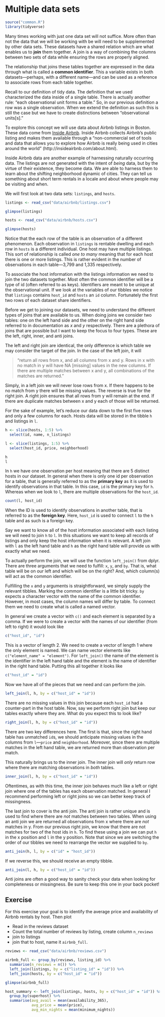 # Multiple data sets


```r
source("common.R")
library(tidyverse)
```

Many times working with just one data set will not suffice. More often than not the data that we will be working with be will need to be supplemented by other data sets. These datasets have a shared relation which are what enables us to **join** them together. A join is a way of combining the columns between two sets of data while ensuring the rows are properly aligned. 

The relationship that joins these tables together are expressed in the data through what is called a **common identifier**. This a variable exists in both datasets—perhaps, with a different name—and can be used as a reference to associate rows from each table together. 

Recall to our definition of tidy data. The definition that we used characterized the data inside of a single table. There is actually another rule: "each observational unit forms a table." So, in our previous definition a row was a single observation. When we extend the definition as such this is still the case but we have to create distinctions between "observational units[s]." 

To explore this concept we will use data about Airbnb listings in Boston. These data come from [Inside Airbnb](http://insideairbnb.com). Inside Airbnb collects Airbnb's public listing and makes them available through a "non-commercial set of tools and data that allows you to explore how Airbnb is really being used in cities around the world" (http://insideairbnb.com/about.html). 

Inside Airbnb data are another example of harnessing naturally occurring data. The listings are not generated with the intent of _being_ data, but by the virtue of their existence, they become data. We are able to harness them to learn about the shifting neighborhood dynamic of cities. They can tell us something about  short term rentals in a locale and about where people may be visiting and when.

We will first look at two data sets: `listings`, and `hosts`.

```r
listings <- read_csv("data/airbnb/listings.csv")

glimpse(listings)
```


```r
hosts <- read_csv("data/airbnb/hosts.csv")

glimpse(hosts)
```

Notice that the each row of the table is an observation of a different phenomenon. Each observation in `listings` is rentable dwelling and each row in `hosts` is a different individual. One host may have multiple listings. This sort of relationship is called _one to many_ meaning that for each host there is one or more listings. This is rather evident in the number of observations in each table—3,799 and 1,335 respectively. 

To associate the host information with the listings information we need to join the two datasets together. Most often the common identifier will be a type of id (often referred to as keys). Identifiers are meant to be unique at the observational unit. If we look at the variables of our tibbles we notice that `listings` contains `host_id` and `hosts` an `id` column. Fortunately the first two rows of each dataset share identifiers.

Before we get to joining our datasets, we need to understand the different types of joins that are available to us. When doing joins we consider two tables: one on the left hand side and the other on the right hand side referred to in documentation as _x_ and _y_ respectively. There are a plethora of joins that are possible but I want to keep the focus to four types. These are the left, right, inner, and anti joins. 

The left and right join are identical, the only difference is which table we may consider the target of the join. In the case of the left join, it will 

> "return all rows from x, and all columns from x and y. Rows in x with no match in y will have NA [missing] values in the new columns. If there are multiple matches between x and y, all combinations of the matches are returned."

Simply, in a left join we will never lose rows from x. If there happens to be no match from y there will be missing values. The reverse is true for the right join. A right join ensures that all rows from y will remain at the end. If there are duplicate matches between x and y each of those will be returned. 

For the sake of example, let's reduce our data down to the first five rows and only a few columns for each. Hosts data will be stored in the tibble `h` and listings in `l`.

```r
h <- slice(hosts, 1:5) %>% 
  select(id, name, n_listings)

l <- slice(listings, 1:5) %>% 
  select(host_id, price, neighborhood)

h
l
```

In `h` we have one observation per host meaning that there are 5 distinct hosts in our dataset. In general when there is only one id per observation for a table, that is generally referred to as the **primary key** as it is used to identify observations in that table. In this case, `id` is the primary key for `h`. Whereas when we look to `l`, there are multiple observations for the `host_id`.

```r
count(l, host_id)
```

  When the ID is used to identify observations in another table, that is referred to as the **foreign key**. Here, `host_id` is used to connect `l` to the `h` table and as such is a foreign key. 
  
  Say we want to know all of the host information associated with each listing we will need to join `h` to `l`. In this situations we want to keep all records of listings and only keep the host information when it is relevant. A left join with `l` as the left hand table and `h` as the right hand table will provide us with exactly what we need. 
  
To actually perform the join, we will use the function `left_join()` from dplyr. There are three arguments that we need to fulfill: `x`, `y`, and `by`. That is, what table will be on our left and which will be on the right? And, which column(s) will act as the common identifier. 

Fulfilling the `x` and `y` arguments is straightforward, we simply supply the relevant tibbles. Marking the common identifier is a little bit tricky. `by` expects a character vector with the name of the common identifier. However, in most cases, the column names will differ by table. To connect them we need to create what is called a named vector.

In general we create a vector with `c()` and each element is separated by a comma. If we were to create a vector with the names of our identifier (from left to right) it would look like

```r
c("host_id", "id")
```

This is a vector of length 2. We need to create a vector of length 1 where the only element is named. We can name vector elements like `c("element_name" = "element")`. For `left_join()` the name of the element is the identifier in the left hand table and the element is the name of identifier in the right hand table. Putting this all together it looks like

```r
c("host_id" = "id")
```

Now we have all of the pieces that we need and can perform the join.

```r
left_join(l, h, by = c("host_id" = "id"))
```

There are no missing values in this join because each `host_id` had a counter-part in the host table. Now, say we perform right join but keep our tables exactly where they are. What do you expect this to look like?

```r
right_join(l, h, by = c("host_id" = "id"))
```

There are two key differences here. The first is that, since the right hand table has unmatched `id`s, we should anticipate missing values in the columns from `l`—`price` and `neighborhood`. Moreover, since there are multiple matches in the left hand table, we are returned more than observation per match. 

This naturally brings us to the inner join. The inner join will _only_ return row where there are matching observations in _both_ tables. 

```r
inner_join(l, h, by = c("host_id" = "id"))
```

Oftentimes, as with this time, the inner join behaves much like a left or right join where one of the tables has each observation matched. In general I recommend performing left or right joins so we can better keep track of missingness. 

The last join to cover is the anti join. The anti join is rather unique and is used to find where there are _not_ matches between two tables. When using an anti join we are returned all observations from x where there are _not_ matches in y. From our previous right join, we know that there are not matches for two of the host ids in `h`. To find these using a join we can put `h` in the x position and `l` in the y position. Note that since we are switching the order of our tibbles we need to rearrange the vector we supplied to `by`.

```r
anti_join(h, l, by = c("id" = "host_id"))
```
If we reverse this, we should receive an empty tibble.

```r
anti_join(l, h, by = c("host_id" = "id"))
```

Anti joins are often a good way to sanity check your data when looking for completeness or missingness. Be sure to keep this one in your back pocket! 


## Exercise

For this exercise your goal is to identify the average price and availability of Airbnb rentals by host. Then plot


- Read in the reviews dataset 
- Count the total number of reviews by listing, create column `n_reviews`
- join to listings
- join that to host, name it `airbnb_full`. 


```r
reviews <- read_csv("data/airbnb/reviews.csv")

airbnb_full <- group_by(reviews, listing_id) %>% 
  summarise(n_reviews = n()) %>% 
  left_join(listings, by = c("listing_id" = "id")) %>% 
  left_join(hosts, by = c("host_id" = "id"))

glimpse(airbnb_full)
```

```r
host_summary <- left_join(listings, hosts, by = c("host_id" = "id")) %>% 
  group_by(superhost) %>% 
  summarise(avg_avail = mean(availability_365),
            avg_price = mean(price),
            avg_min_nights = mean(minimum_nights))
```


